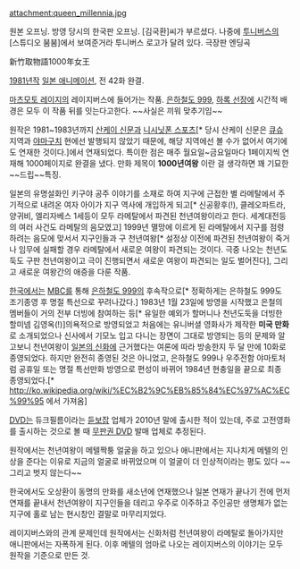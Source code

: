 attachment:queen_millennia.jpg

{{{#!html
<iframe width="420" height="315" src="//www.youtube.com/embed/GkdceuMCqxc" frameborder="0" allowfullscreen></iframe>
}}}
원본 오프닝.
{{{#!html
<object id='skplayer' name='skplayer' width='480' height='384' classid='clsid:D27CDB6E-AE6D-11cf-96B8-444553540000' codebase='http://download.macromedia.com/pub/shockwave/cabs/flash/swflash.cab#version=9.0.115.00'><param name='movie' value='http://v.nate.com/v.sk/movie/0|206182761/20090301200300705082901001' /><param name='allowFullscreen' value='true' /><param name='allowScriptAccess' value='always' /><param name='wmode' value='transparent' /><embed src='http://v.nate.com/v.sk/movie/0|206182761/20090301200300705082901001' wmode='transparent' allowScriptAccess='always' allowFullscreen='true' name='skplayer' width='480' height='384' type='application/x-shockwave-flash' pluginspage='http://www.macromedia.com/go/getflashplayer' /></object>
}}}
방영 당시의 한국판 오프닝. [김국환]씨가 부르셨다. 나중에 [[투니버스]]의 [스튜디오 붐붐]에서 보여준거라 투니버스 로고가 달려 있다.
{{{#!html
<iframe src="//player.vimeo.com/video/26948379" width="500" height="281" frameborder="0" webkitallowfullscreen mozallowfullscreen allowfullscreen></iframe> <p><a href="http://vimeo.com/26948379">Queen Millennia Movie Ending - Dara Sedaca "Angel queen"</a> from <a href="http://vimeo.com/user5083404">KEIN</a> on <a href="https://vimeo.com">Vimeo</a>.</p>
}}}
극장판 엔딩곡 


新竹取物語1000年女王

[[1981년]]작 [[일본 애니메이션]], 전 42화 완결.

[[마츠모토 레이지]]의 레이지버스에 들어가는 작품. [[은하철도 999]], [[하록 선장]]에 시간적 배경은 모두 이 작품 뒤를 잇는다고한다. ~~사실은 끼워 맞추기임~~

원작은 1981~1983년까지 [[산케이 신문]]과 [[니시닛폰 스포츠]][* 당시 산케이 신문은 [[큐슈]] 지역과 [[야마구치]] 현에선 발행되지 않았기 때문에, 해당 지역에선 볼 수가 없어서 여기에도 연재한 것이다.]에서 연재되었다. 특이한 점은 매주 월요일~금요일마다 1페이지씩 연재해 1000페이지로 완결을 냈다. 만화 제목이 '''1000년여왕''' 이란 걸 생각하면 꽤 기묘한 ~~드립~~특징.

일본의 유명설화인 키구야 공주 이야기를 소재로 하여 지구에 근접한 별 라메탈에서 주기적으로 내려온 여자 아이가 지구 역사에 개입하게 되고[* 신공황후(!), 클레오파트라, 양귀비, 엘리자베스 1세등이 모두 라메탈에서 파견된 천년여왕이라고 한다. 세계대전등의 여러 사건도 라메탈의 음모였고] 1999년 멸망에 이르게 된 라메탈에서 지구를 점령하려는 음모에 맞서서 지구인들과 구 천년여왕[* 설정상 이전에 파견된 천년여왕이 죽거나 임무에 실패할 경우 라메탈에서 새로운 여왕이 파견되는 것이다. 극중 나오는 천년도둑도 구판 천년여왕이고 극이 진행되면서 새로운 여왕이 파견되는 일도 벌어진다], 그리고 새로운 여왕간의 애증을 다룬 작품.

[[한국]]에서는 [[MBC]]를 통해 [[은하철도 999]]의 후속작으로[* 정확하게는 은하철도 999도 조기종영 후 명절 특선으로 꾸려나갔다.] 1983년 1월 23일에 방영을 시작했고 은철의 멤버들이 거의 전부 더빙에 참여하는 등[* 유일한 예외가 할머니나 천년도둑을 더빙한 할미넴 김영옥(!)]의욕적으로 방영되었고 처음에는 유니버셜 영화사가 제작한 '''미국 만화'''로 소개되었으나 신사에서 기모노 입고 다니는 장면이 그대로 방영되는 등의 문제와 알고보니 천년여왕이 [[타케토리모노가타리|일본의 신화]]에 근거했다는 여론에 따라 방송한지 두 달 만에 10화로 종영되었다. 하지만 완전히 종영된 것은 아니었고, 은하철도 999나 우주전함 야마토처럼 공휴일 또는 명절 특선만화 방영으로 편성이 바뀌어 1984년 현충일을 끝으로 최종 종영되었다.[* http://ko.wikipedia.org/wiki/%EC%B2%9C%EB%85%84%EC%97%AC%EC%99%95 에서 가져옴]

[[DVD]]는 듀크필름이라는 [[듣보잡]] 업체가 2010년 말에 출시한 적이 있는데, 주로 고전영화를 출시하는 것으로 볼 때 [[무판권 DVD]] 발매 업체로 추정된다.

원작에서는 천년여왕이 메텔짝퉁 얼굴을 하고 있으나 애니판에서는 지나치게 메텔의 인상을 준다는 이유로 지금의 얼굴로 바뀌었으며 이 얼굴이 더 인상적이라는 평도 있다 ~~그리고 벗지 않는다~~ 

한국에서도 오상환이 동명의 만화를 새소년에 연재했으나 일본 연재가 끝나기 전에 먼저 연재를 끝내서 천년여왕이 지구인들을 데리고 우주로 이주하고 주인공만 생명체가 없는 지구에 홀로 남는 현시창인 결말로 마무리지었다.

레이지버스와의 관계 문제인데 원작에서는 신화처럼 천년여왕이 라메탈로 돌아가지만 애니판에서는 자폭하게 된다. 이후 메텔의 엄마로 나오는 레이지버스의 이야기는 모두 원작을 기준으로 만든 것.
